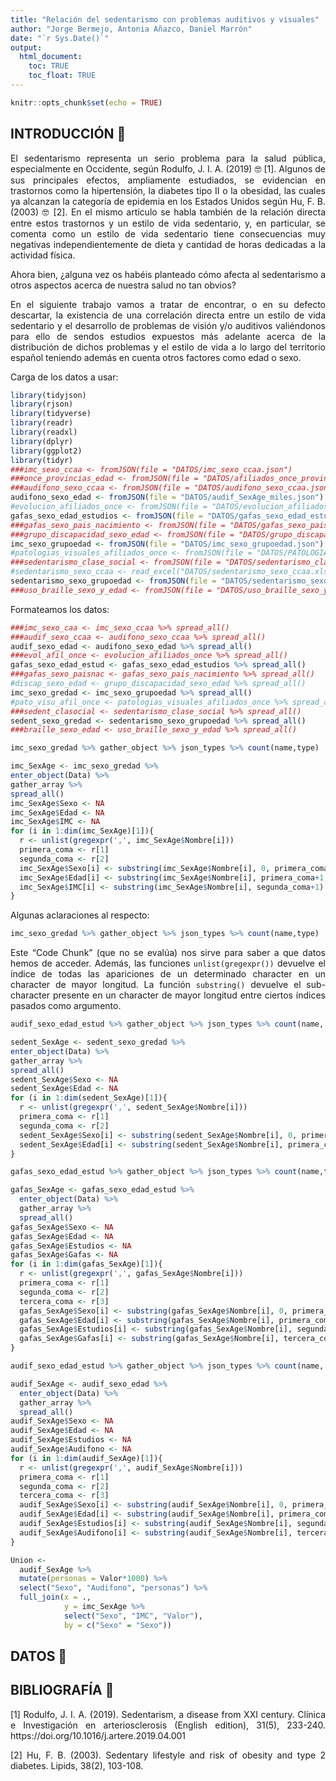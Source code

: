 ```yaml
---
title: "Relación del sedentarismo con problemas auditivos y visuales"
author: "Jorge Bermejo, Antonia Añazco, Daniel Marrón"
date: "`r Sys.Date()`"
output: 
  html_document:
    toc: TRUE
    toc_float: TRUE
---
```


```r
knitr::opts_chunk$set(echo = TRUE)
```
<div style="text-align: justify">
## INTRODUCCIÓN 📖

El sedentarismo representa un serio problema para la salud pública, especialmente en Occidente, según Rodulfo, J. I. A. (2019) 🤓 [1]. Algunos de sus principales efectos, ampliamente estudiados, se evidencian en trastornos como la hipertensión, la diabetes tipo II o la obesidad, las cuales ya alcanzan la categoría de epidemia en los Estados Unidos según Hu, F. B. (2003) 🤓 [2]. En el mismo artículo se habla también de la relación directa entre estos trastornos y un estilo de vida sedentario, y, en particular, se comenta como un estilo de vida sedentario tiene consecuencias muy negativas independientemente de dieta y cantidad de horas dedicadas a la actividad física.

Ahora bien, ¿alguna vez os habéis planteado cómo afecta al sedentarismo a otros aspectos acerca de nuestra salud no tan obvios?

En el siguiente trabajo vamos a tratar de encontrar, o en su defecto descartar, la existencia de una correlación directa entre un estilo de vida sedentario y el desarrollo de problemas de visión y/o auditivos valiéndonos para ello de sendos estudios expuestos más adelante acerca de la distribución de dichos problemas y el estilo de vida a lo largo del territorio español teniendo además en cuenta otros factores como edad o sexo. 


Carga de los datos a usar:

```r
library(tidyjson)
library(rjson)
library(tidyverse)
library(readr)
library(readxl)
library(dplyr)
library(ggplot2)
library(tidyr)
###imc_sexo_ccaa <- fromJSON(file = "DATOS/imc_sexo_ccaa.json")
###once_provincias_edad <- fromJSON(file = "DATOS/afiliados_once_provincias_edad.json")
###audifono_sexo_ccaa <- fromJSON(file = "DATOS/audifono_sexo_ccaa.json")
audifono_sexo_edad <- fromJSON(file = "DATOS/audif_SexAge_miles.json")
#evolucion_afiliados_once <- fromJSON(file = "DATOS/evolucion_afiliados_once.json")
gafas_sexo_edad_estudios <- fromJSON(file = "DATOS/gafas_sexo_edad_estudios.json")
###gafas_sexo_pais_nacimiento <- fromJSON(file = "DATOS/gafas_sexo_pais_nacimiento.json")
###grupo_discapacidad_sexo_edad <- fromJSON(file = "DATOS/grupo_discapacidad_sexo_edad.json")
imc_sexo_grupoedad <- fromJSON(file = "DATOS/imc_sexo_grupoedad.json")
#patologias_visuales_afiliados_once <- fromJSON(file = "DATOS/PATOLOGIAS_VISUALES_AFILIADOS_ONCE.json")
###sedentarismo_clase_social <- fromJSON(file = "DATOS/sedentarismo_clasesocial.json")
#sedentarismo_sexo_ccaa <- read_excel("DATOS/sedentarismo_sexo_ccaa.xlsx") 
sedentarismo_sexo_grupoedad <- fromJSON(file = "DATOS/sedentarismo_sexo_grupo_edad.json")
###uso_braille_sexo_y_edad <- fromJSON(file = "DATOS/uso_braille_sexo_y_edad.json")
```

Formateamos los datos:

```r
###imc_sexo_caa <- imc_sexo_ccaa %>% spread_all()
###audif_sexo_ccaa <- audifono_sexo_ccaa %>% spread_all()
audif_sexo_edad <- audifono_sexo_edad %>% spread_all()
###evol_afil_once <- evolucion_afiliados_once %>% spread_all()
gafas_sexo_edad_estud <- gafas_sexo_edad_estudios %>% spread_all()
###gafas_sexo_paisnac <- gafas_sexo_pais_nacimiento %>% spread_all()
#discap_sexo_edad <- grupo_discapacidad_sexo_edad %>% spread_all()
imc_sexo_gredad <- imc_sexo_grupoedad %>% spread_all()
#pato_visu_afil_once <- patologias_visuales_afiliados_once %>% spread_all()
###sedent_clasocial <- sedentarismo_clase_social %>% spread_all()
sedent_sexo_gredad <- sedentarismo_sexo_grupoedad %>% spread_all()
###braille_sexo_edad <- uso_braille_sexo_y_edad %>% spread_all()
```
```r
imc_sexo_gredad %>% gather_object %>% json_types %>% count(name,type) 
```
```r
imc_SexAge <- imc_sexo_gredad %>%
enter_object(Data) %>%
gather_array %>%
spread_all()
imc_SexAge$Sexo <- NA
imc_SexAge$Edad <- NA
imc_SexAge$IMC <- NA
for (i in 1:dim(imc_SexAge)[1]){
  r <- unlist(gregexpr(',', imc_SexAge$Nombre[i]))
  primera_coma <- r[1]
  segunda_coma <- r[2]
  imc_SexAge$Sexo[i] <- substring(imc_SexAge$Nombre[i], 0, primera_coma-1)
  imc_SexAge$Edad[i] <- substring(imc_SexAge$Nombre[i], primera_coma+1, segunda_coma-1)
  imc_SexAge$IMC[i] <- substring(imc_SexAge$Nombre[i], segunda_coma+1)
}
```
Algunas aclaraciones al respecto:
```r
imc_sexo_gredad %>% gather_object %>% json_types %>% count(name,type) 
```
Este "Code Chunk" (que no se evalúa) nos sirve para saber a que datos hemos de acceder.
Además, las funciones `unlist(gregexpr())` devuelve el índice de todas las apariciones de un determinado character en un character de mayor longitud. 
La función `substring()` devuelve el sub-character presente en un character de mayor longitud entre ciertos índices pasados como argumento.

```r
audif_sexo_edad_estud %>% gather_object %>% json_types %>% count(name, type)
```
```r
sedent_SexAge <- sedent_sexo_gredad %>% 
enter_object(Data) %>% 
gather_array %>% 
spread_all()
sedent_SexAge$Sexo <- NA
sedent_SexAge$Edad <- NA
for (i in 1:dim(sedent_SexAge)[1]){
  r <- unlist(gregexpr(',', sedent_SexAge$Nombre[i]))
  primera_coma <- r[1]
  segunda_coma <- r[2]
  sedent_SexAge$Sexo[i] <- substring(sedent_SexAge$Nombre[i], 0, primera_coma-1)
  sedent_SexAge$Edad[i] <- substring(sedent_SexAge$Nombre[i], primera_coma+1, segunda_coma-1)
}
```
```r
gafas_sexo_edad_estud %>% gather_object %>% json_types %>% count(name,type) 
```
```r
gafas_SexAge <- gafas_sexo_edad_estud %>%
  enter_object(Data) %>%
  gather_array %>%
  spread_all()
gafas_SexAge$Sexo <- NA
gafas_SexAge$Edad <- NA
gafas_SexAge$Estudios <- NA
gafas_SexAge$Gafas <- NA
for (i in 1:dim(gafas_SexAge)[1]){
  r <- unlist(gregexpr(',', gafas_SexAge$Nombre[i]))
  primera_coma <- r[1]
  segunda_coma <- r[2]
  tercera_coma <- r[3]
  gafas_SexAge$Sexo[i] <- substring(gafas_SexAge$Nombre[i], 0, primera_coma-1)
  gafas_SexAge$Edad[i] <- substring(gafas_SexAge$Nombre[i], primera_coma+1, segunda_coma-1)
  gafas_SexAge$Estudios[i] <- substring(gafas_SexAge$Nombre[i], segunda_coma+1, tercera_coma-1)
  gafas_SexAge$Gafas[i] <- substring(gafas_SexAge$Nombre[i], tercera_coma+1)
}
```
```r
audif_sexo_edad_estud %>% gather_object %>% json_types %>% count(name, type)
```
```r
audif_SexAge <- audif_sexo_edad %>% 
  enter_object(Data) %>% 
  gather_array %>% 
  spread_all()
audif_SexAge$Sexo <- NA
audif_SexAge$Edad <- NA
audif_SexAge$Estudios <- NA
audif_SexAge$Audifono <- NA
for (i in 1:dim(audif_SexAge)[1]){
  r <- unlist(gregexpr(',', audif_SexAge$Nombre[i]))
  primera_coma <- r[1]
  segunda_coma <- r[2]
  tercera_coma <- r[3]
  audif_SexAge$Sexo[i] <- substring(audif_SexAge$Nombre[i], 0, primera_coma-1)
  audif_SexAge$Edad[i] <- substring(audif_SexAge$Nombre[i], primera_coma+1, segunda_coma-1)
  audif_SexAge$Estudios[i] <- substring(audif_SexAge$Nombre[i], segunda_coma+1, tercera_coma-1)
  audif_SexAge$Audifono[i] <- substring(audif_SexAge$Nombre[i], tercera_coma+1)
}
```
```r

Union <-  
  audif_SexAge %>% 
  mutate(personas = Valor*1000) %>% 
  select("Sexo", "Audifono", "personas") %>% 
  full_join(x = ., 
            y = imc_SexAge %>% 
            select("Sexo", "IMC", "Valor"),
            by = c("Sexo" = "Sexo"))

```


## DATOS 📖


## BIBLIOGRAFÍA 📖

[1] Rodulfo, J. I. A. (2019). Sedentarism, a disease from XXI century. Clínica e Investigación en arteriosclerosis (English edition), 31(5), 233-240. https://doi.org/10.1016/j.artere.2019.04.001 

 
[2]  Hu, F. B. (2003). Sedentary lifestyle and risk of obesity and type 2 diabetes. Lipids, 38(2), 103-108. 
<div/>


